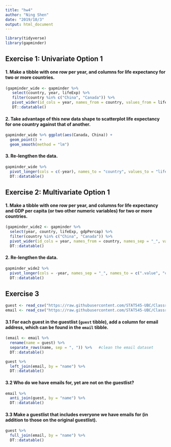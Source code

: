 ```yaml
---
title: "hw4"
author: "Ning Shen"
date: "2019/10/3"
output: html_document
---
```


```r
library(tidyverse)
library(gapminder)
```

## Exercise 1:  Univariate Option 1

#### 1. Make a tibble with one row per year, and columns for life expectancy for two or more countries.
```r
(gapminder_wide <- gapminder %>%
   select(country, year, lifeExp) %>%
   filter(country %in% c("China", "Canada")) %>% 
   pivot_wider(id_cols = year, names_from = country, values_from = lifeExp)) %>%
   DT::datatable()
```

#### 2. Take advantage of this new data shape to scatterplot life expectancy for one country against that of another.
```r
gapminder_wide %>% ggplot(aes(Canada, China)) + 
  geom_point() +
  geom_smooth(method = "lm")
```


#### 3. Re-lengthen the data.
```r
gapminder_wide %>%
  pivot_longer(cols = c(-year), names_to = "country", values_to = "lifeExp") %>%
  DT::datatable()
```


## Exercise 2: Multivariate Option 1

#### 1. Make a tibble with one row per year, and columns for life expectancy and GDP per capita (or two other numeric variables) for two or more countries.
```r
(gapminder_wide2 <- gapminder %>%
  select(year, country, lifeExp, gdpPercap) %>%
  filter(country %in% c("China", "Canada")) %>%
  pivot_wider(id_cols = year, names_from = country, names_sep = "_", values_from = c(lifeExp, gdpPercap))) %>%
  DT::datatable()
```


#### 2. Re-lengthen the data.
```r
gapminder_wide2 %>% 
  pivot_longer(cols = -year, names_sep = "_", names_to = c(".value", "country")) %>%
  DT::datatable()
```

## Exercise 3

```r
guest <- read_csv("https://raw.githubusercontent.com/STAT545-UBC/Classroom/master/data/wedding/attend.csv")
email <- read_csv("https://raw.githubusercontent.com/STAT545-UBC/Classroom/master/data/wedding/emails.csv")
```


#### 3.1 For each guest in the guestlist (`guest` tibble), add a column for email address, which can be found in the `email` tibble.
```r
(email <- email %>% 
  rename(name = guest) %>% 
  separate_rows(name, sep = ", ")) %>%   #clean the email dataset
  DT::datatable() 

guest %>%
  left_join(email, by = "name") %>%
  DT::datatable()
```


#### 3.2 Who do we have emails for, yet are not on the guestlist?
```r
email %>% 
  anti_join(guest, by = "name") %>%
  DT::datatable()
```


#### 3.3 Make a guestlist that includes everyone we have emails for (in addition to those on the original guestlist).
```r
guest %>%
  full_join(email, by = "name") %>%
  DT::datatable()
```












